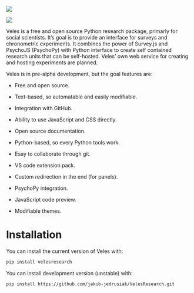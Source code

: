 ::: logo
::: light-mode
![](./figs/Veles-logo.svg)
:::

::: dark-mode
![](./figs/Veles-logo-white.svg)
:::
:::

Veles is a free and open source Python research package, primarly for social scientists. It's goal is to provide an interface for surveys and chronometric experiments. It combines the power of Survey.js and PsychoJS (PsychoPy) with Python interface to create self contained research units that can be self-hosted. Veles' own web service for creating and hosting experiments are planned.

Veles is in pre-alpha development, but the goal features are:

-   Free and open source.

-   Text-based, so automatable and easily modifiable.

-   Integration with GitHub.

-   Ability to use JavaScript and CSS directly.

-   Open source documentation.

-   Python-based, so every Python tools work.

-   Esay to collaborate through git.

-   VS code extension pack.

-   Custom redirection in the end (for panels).

-   PsychoPy integration.

-   JavaScript code preview.

-   Modifiable themes.

# Installation

You can install the current version of Veles with:
``` bash
pip install velesresearch
```

You can install development version (unstable) with:
``` bash
pip install https://github.com/jakub-jedrusiak/VelesResearch.git
```